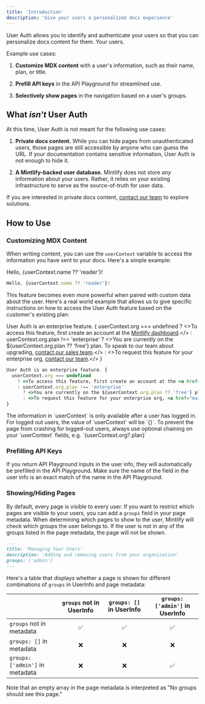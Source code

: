 ```yaml
---
title: 'Introduction'
description: 'Give your users a personalized docs experience'
---
```


User Auth allows you to identify and authenticate your users so that you can personalize docs content for them. Your users.

Example use cases:

1. **Customize MDX content** with a user's information, such as their name, plan, or title.

2. **Prefill API keys** in the API Playground for streamlined use.

3. **Selectively show pages** in the navigation based on a user's groups.

## What *isn't* User Auth

At this time, User Auth is not meant for the following use cases:

1. **Private docs content.** While you can hide pages from unauthenticated users, those pages are still accessible by anyone who can guess the URL. If your documentation contains sensitive information, User Auth is not enough to hide it.

2. **A Mintlify-backed user database.** Mintlify does not store *any* information about your users. Rather, it relies on your existing infrastructure to serve as the source-of-truth for user data.

<Note>If you are interested in private docs content, [contact our team](mailto:sales@mintlify.com) to explore solutions.</Note>

## How to Use

### Customizing MDX Content

When writing content, you can use the `userContext` variable to access the information you have sent to your docs. Here's a simple example:

Hello, {userContext.name ?? 'reader'}!

```jsx
Hello, {userContext.name ?? 'reader'}!
```

This feature becomes even more powerful when paired with custom data about the user. Here's a real world example that allows us to give specific instructions on how to access the User Auth feature based on the customer's existing plan:

User Auth is an enterprise feature. {
userContext.org === undefined
? <>To access this feature, first create an account at the <a href="https://dashboard.mintlify.com/login">Mintlify dashboard</a>.</>
: userContext.org.plan !== 'enterprise'
  ? <>You are currently on the ${userContext.org.plan ?? 'free'} plan. To speak to our team about upgrading, <a href="mailto:sales@mintlify.com">contact our sales team</a>.</>
  : <>To request this feature for your enterprise org, <a href="mailto:sales@mintlify.com">contact our team</a>.</>
}

```jsx
User Auth is an enterprise feature. {
  userContext.org === undefined
    ? <>To access this feature, first create an account at the <a href="https://dashboard.mintlify.com/login">Mintlify dashboard</a>.</>
    : userContext.org.plan !== 'enterprise'
      ? <>You are currently on the ${userContext.org.plan ?? 'free'} plan. To speak to our team about upgrading, <a href="mailto:sales@mintlify.com">contact our sales team</a>.</>
      : <>To request this feature for your enterprise org, <a href="mailto:sales@mintlify.com">contact our team</a>.</>
}
```

<Note>
  The information in `userContext` is only available after a user has logged in. For logged out users, the value of `userContext` will be `{}`. To prevent the page from crashing for logged-out users, always use optional chaining on your `userContext` fields, e.g. `{userContext.org?.plan}`
</Note>

### Prefilling API Keys

If you return API Playground inputs in the user info, they will automatically be prefilled in the API Playground. Make sure the name of the field in the user info is an exact match of the name in the API Playground.

### Showing/Hiding Pages

By default, every page is visible to every user. If you want to restrict which pages are visible to your users, you can add a `groups` field in your page metadata.
When determining which pages to show to the user, Mintlify will check which groups the user belongs to.
If the user is not in any of the groups listed in the page metadata, the page will not be shown.

```md
---
title: 'Managing Your Users'
description: 'Adding and removing users from your organization'
groups: ['admin']
---
```

Here's a table that displays whether a page is shown for different combinations of `groups` in UserInfo and page metadata:

|                                 | `groups` not in UserInfo | `groups: []` in UserInfo | `groups: ['admin']` in UserInfo |
| :------------------------------ | :----------------------: | :----------------------: | :-----------------------------: |
| `groups` not in metadata        |             ✅            |             ✅            |                ✅                |
| `groups: []` in metadata        |             ❌            |             ❌            |                ❌                |
| `groups: ['admin']` in metadata |             ❌            |             ❌            |                ✅                |

<Note>Note that an empty array in the page metadata is interpreted as "No groups should see this page."</Note>